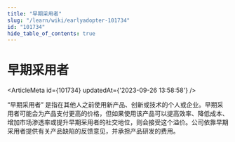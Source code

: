 ```yaml
---
title: "早期采用者"
slug: "/learn/wiki/earlyadopter-101734"
id: "101734"
hide_table_of_contents: true
---
```



# 早期采用者

<ArticleMeta id={101734} updatedAt={'2023-09-26 13:58:58'} />
<div className='border-solid border-b border-t-0 my-4 border-[var(--ifm-color-gray-300)]' />

“早期采用者” 是指在其他人之前使用新产品、创新或技术的个人或企业。早期采用者可能会为产品支付更高的价格，但如果使用该产品可以提高效率、降低成本、增加市场渗透率或提升早期采用者的社交地位，则会接受这个溢价。公司依靠早期采用者提供有关产品缺陷的反馈意见，并承担产品研发的费用。
